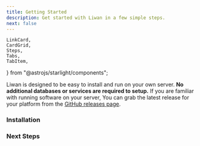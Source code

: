 ```yaml
---
title: Getting Started
description: Get started with Liwan in a few simple steps.
next: false
---
```


    LinkCard,
    CardGrid,
    Steps,
    Tabs,
    TabItem,
} from "@astrojs/starlight/components";

Liwan is designed to be easy to install and run on your own server. **No additional databases or services are required to setup.**
If you are familiar with running software on your server, You can grab the latest release for your platform
from the [GitHub releases page](https://github.com/explodingcamera/liwan/releases/latest).

### Installation

<LinkCard
  title="Single Binary"
  description="Learn how to download and run the Liwan binary on your server."
  href="/install/binary"
/>
<CardGrid>
  <LinkCard
    title="Docker"
    description="Run the latest Liwan docker image on your server in a few simple steps."
    href="/install/docker"
  />
  <LinkCard
    title="Docker Compose"
    description="Automate the deployment of Liwan using Docker Compose."
    href="/install/docker-compose"
  />
</CardGrid>

### Next Steps

<CardGrid>
  <LinkCard
    title="Running Liwan as a Service"
    description="Automatically start Liwan when your server boots and manage it using your system's service manager."
    href="/guides/service"
  />
  <LinkCard
    title="Setting up a Reverse Proxy"
    description="Use a reverse proxy to handle SSL termination and other security-related tasks."
    href="/guides/reverse-proxy"
  />
  <LinkCard
    title="Projects & Entities"
    description="Learn what entities and projects are and how you can use them to organize your websites."
    href="/reference/projects-and-entities"
  /> 
  <LinkCard
    title="Configuration Reference"
    description="Learn how you can configure Liwan using a configuration file or environment variables."
    href="/reference/configuration"
  />
</CardGrid>

